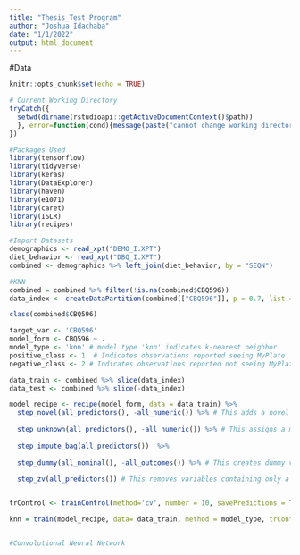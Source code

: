 ```yaml
---
title: "Thesis_Test_Program"
author: "Joshua Idachaba"
date: "1/1/2022"
output: html_document
---
```

#Data

```r
knitr::opts_chunk$set(echo = TRUE)

# Current Working Directory
tryCatch({
  setwd(dirname(rstudioapi::getActiveDocumentContext()$path))
  }, error=function(cond){message(paste("cannot change working directory"))
})

```



```r
#Packages Used
library(tensorflow)
library(tidyverse)
library(keras)
library(DataExplorer)
library(haven)
library(e1071)
library(caret)
library(ISLR)
library(recipes)

#Import Datasets
demographics <- read_xpt("DEMO_I.XPT")
diet_behavior <- read_xpt("DBQ_I.XPT")
combined <- demographics %>% left_join(diet_behavior, by = "SEQN")

```



```r
#KNN
combined = combined %>% filter(!is.na(combined$CBQ596))
data_index <- createDataPartition(combined[["CBQ596"]], p = 0.7, list = FALSE)

class(combined$CBQ596)

target_var <- 'CBQ596'
model_form <- CBQ596 ~ . 
model_type <- 'knn' # model type 'knn' indicates k-nearest neighbor
positive_class <- 1  # Indicates observations reported seeing MyPlate
negative_class <- 2 # Indicates observations reported not seeing MyPlate

data_train <- combined %>% slice(data_index)
data_test <- combined %>% slice(-data_index)

model_recipe <- recipe(model_form, data = data_train) %>% 
  step_novel(all_predictors(), -all_numeric()) %>% # This adds a novel factor level if the test data comes with new levels of a factor
  
  step_unknown(all_predictors(), -all_numeric()) %>% # This assigns a missing value in a factor variable to 'unknown'
  
  step_impute_bag(all_predictors())  %>% 
  
  step_dummy(all_nominal(), -all_outcomes()) %>% # This creates dummy variables for each factor except the dependent variable
  
  step_zv(all_predictors()) # This removes variables containing only a single value in their domain


trControl <- trainControl(method='cv', number = 10, savePredictions = TRUE, classProbs = TRUE)

knn = train(model_recipe, data= data_train, method = model_type, trControl = trControl, tuneLength = 10)


#Convolutional Neural Network


```


